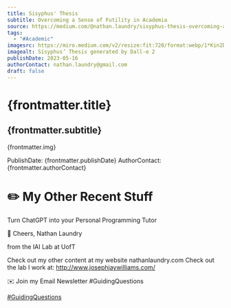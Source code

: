 ```yaml
---
title: Sisyphus' Thesis
subtitle: Overcoming a Sense of Futility in Academia
source: https://medium.com/@nathan.laundry/sisyphus-thesis-overcoming-a-sense-of-futility-in-academia-4c14440c7180
tags:
  - "#Academic"
imagesrc: https://miro.medium.com/v2/resize:fit:720/format:webp/1*Kin2D1OoRjl3dEw4jXOBUA.png
imagealt: Sisyphus’ Thesis generated by Dall-e 2
publishDate: 2023-05-16
authorContact: nathan.laundry@gmail.com
draft: false
---
```


# {frontmatter.title}
## {frontmatter.subtitle}

{frontmatter.img}

PublishDate: {frontmatter.publishDate}
AuthorContact: {frontmatter.authorContact}

# ✏️ My Other Recent Stuff

Turn ChatGPT into your Personal Programming Tutor

🥂 Cheers,
Nathan Laundry

from the IAI Lab at UofT

Check out my other content at my website nathanlaundry.com
Check out the lab I work at: http://www.josephjaywilliams.com/

✉️ Join my Email Newsletter #GuidingQuestions

[#GuidingQuestions](https://nathanlaundry.substack.com/)

